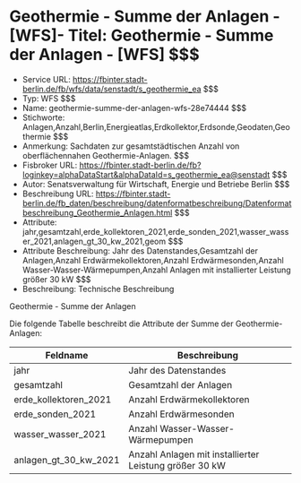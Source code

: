 # Geothermie - Summe der Anlagen - [WFS]- Titel: Geothermie - Summe der Anlagen - [WFS] $$$
- Service URL: https://fbinter.stadt-berlin.de/fb/wfs/data/senstadt/s_geothermie_ea $$$
- Typ: WFS $$$
- Name: geothermie-summe-der-anlagen-wfs-28e74444 $$$
- Stichworte: Anlagen,Anzahl,Berlin,Energieatlas,Erdkollektor,Erdsonde,Geodaten,Geothermie $$$
- Anmerkung: Sachdaten zur gesamtstädtischen Anzahl von oberflächennahen Geothermie-Anlagen. $$$
- Fisbroker URL: https://fbinter.stadt-berlin.de/fb?loginkey=alphaDataStart&alphaDataId=s_geothermie_ea@senstadt $$$
- Autor: Senatsverwaltung für Wirtschaft, Energie und Betriebe Berlin $$$
- Beschreibung URL: https://fbinter.stadt-berlin.de/fb_daten/beschreibung/datenformatbeschreibung/Datenformatbeschreibung_Geothermie_Anlagen.html $$$
- Attribute: jahr,gesamtzahl,erde_kollektoren_2021,erde_sonden_2021,wasser_wasser_2021,anlagen_gt_30_kw_2021,geom $$$
- Attribute Beschreibung: Jahr des Datenstandes,Gesamtzahl der Anlagen,Anzahl Erdwärmekollektoren,Anzahl Erdwärmesonden,Anzahl Wasser-Wasser-Wärmepumpen,Anzahl Anlagen mit installierter Leistung größer 30 kW $$$
- Beschreibung: Technische Beschreibung 

Geothermie - Summe der Anlagen

Die folgende Tabelle beschreibt die Attribute der Summe der Geothermie-Anlagen:

| **Feldname**              | **Beschreibung**                                       |
| ------------------------- | ------------------------------------------------------ |
| jahr                      | Jahr des Datenstandes                                  |
| gesamtzahl                | Gesamtzahl der Anlagen                                 |
| erde\_kollektoren\_2021   | Anzahl Erdwärmekollektoren                             |
| erde\_sonden\_2021        | Anzahl Erdwärmesonden                                  |
| wasser\_wasser\_2021      | Anzahl Wasser-Wasser-Wärmepumpen                       |
| anlagen\_gt\_30\_kw\_2021 | Anzahl Anlagen mit installierter Leistung größer 30 kW | $$$
